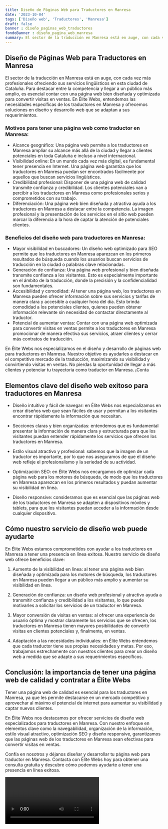 ```yaml
---
title: Diseño de Páginas Web para Traductores en Manresa
date: '2023-10-04'
tags: ['Diseño web', 'Traductores', 'Manresa']
draft: false
banner : diseño_paginas_web_traductores
fondoBanner : diseño_pagina_web_manresa
summary: El sector de la traducción en Manresa está en auge, con cada vez más profesionales ofreciendo sus servicios lingüísticos en esta ciudad de Cataluña. Para destacar entre la competencia y llegar a un público más amplio, es esencial contar con una página web bien diseñada y optimizada para convertir visitas en ventas. En Élite Webs, entendemos las necesidades específicas de los traductores en Manresa y ofrecemos soluciones en diseño y desarrollo web que se adaptan a sus requerimientos.
---
```


## Diseño de Páginas Web para Traductores en Manresa

El sector de la traducción en Manresa está en auge, con cada vez más profesionales ofreciendo sus servicios lingüísticos en esta ciudad de Cataluña. Para destacar entre la competencia y llegar a un público más amplio, es esencial contar con una página web bien diseñada y optimizada para convertir visitas en ventas. En Élite Webs, entendemos las necesidades específicas de los traductores en Manresa y ofrecemos soluciones en diseño y desarrollo web que se adaptan a sus requerimientos.

### Motivos para tener una página web como traductor en Manresa:

- Alcance geográfico: Una página web permite a los traductores en Manresa ampliar su alcance más allá de la ciudad y llegar a clientes potenciales en toda Cataluña e incluso a nivel internacional.
- Visibilidad online: En un mundo cada vez más digital, es fundamental tener presencia en Internet. Una página web garantiza que los traductores en Manresa puedan ser encontrados fácilmente por aquellos que buscan servicios lingüísticos.
- Credibilidad profesional: Disponer de una página web de calidad transmite confianza y credibilidad. Los clientes potenciales van a percibir a los traductores en Manresa como profesionales serios y comprometidos con su trabajo.
- Diferenciación: Una página web bien diseñada y atractiva ayuda a los traductores en Manresa a destacar entre la competencia. La imagen profesional y la presentación de los servicios en el sitio web pueden marcar la diferencia a la hora de captar la atención de potenciales clientes.

### Beneficios del diseño web para traductores en Manresa:

- Mayor visibilidad en buscadores: Un diseño web optimizado para SEO permite que los traductores en Manresa aparezcan en los primeros resultados de búsqueda cuando los usuarios buscan servicios de traducción en la ciudad o palabras clave relacionadas.
- Generación de confianza: Una página web profesional y bien diseñada transmite confianza a los visitantes. Esto es especialmente importante en el ámbito de la traducción, donde la precisión y la confidencialidad son fundamentales.
- Accesibilidad y comodidad: Al tener una página web, los traductores en Manresa pueden ofrecer información sobre sus servicios y tarifas de manera clara y accesible a cualquier hora del día. Esto brinda comodidad a los potenciales clientes, quienes pueden obtener información relevante sin necesidad de contactar directamente al traductor.
- Potencial de aumentar ventas: Contar con una página web optimizada para convertir visitas en ventas permite a los traductores en Manresa promocionar de manera efectiva sus servicios, atraer clientes y cerrar más contratos de traducción.

En Élite Webs nos especializamos en el diseño y desarrollo de páginas web para traductores en Manresa. Nuestro objetivo es ayudarles a destacar en el competitivo mercado de la traducción, maximizando su visibilidad y convirtiendo visitas en ventas. No pierdas la oportunidad de llegar a más clientes y potenciar tu trayectoria como traductor en Manresa. ¡Conta

<GifSeo />

<Cta />

## Elementos clave del diseño web exitoso para traductores en Manresa

* Diseño intuitivo y fácil de navegar: en Élite Webs nos especializamos en crear diseños web que sean fáciles de usar y permitan a los visitantes encontrar rápidamente la información que necesitan.

* Secciones claras y bien organizadas: entendemos que es fundamental presentar la información de manera clara y estructurada para que los visitantes puedan entender rápidamente los servicios que ofrecen los traductores en Manresa.

* Estilo visual atractivo y profesional: sabemos que la imagen de un traductor es importante, por lo que nos aseguramos de que el diseño web refleje el profesionalismo y la seriedad de su actividad.

* Optimización SEO: en Élite Webs nos encargamos de optimizar cada página web para los motores de búsqueda, de modo que los traductores en Manresa aparezcan en los primeros resultados y puedan aumentar su visibilidad en línea.

* Diseño responsive: consideramos que es esencial que las páginas web de los traductores en Manresa se adapten a dispositivos móviles y tablets, para que los visitantes puedan acceder a la información desde cualquier dispositivo.

## Cómo nuestro servicio de diseño web puede ayudarte

En Élite Webs estamos comprometidos con ayudar a los traductores en Manresa a tener una presencia en línea exitosa. Nuestro servicio de diseño web ofrece beneficios clave:

1. Aumento de la visibilidad en línea: al tener una página web bien diseñada y optimizada para los motores de búsqueda, los traductores en Manresa pueden llegar a un público más amplio y aumentar su visibilidad en línea.

2. Generación de confianza: un diseño web profesional y atractivo ayuda a transmitir confianza y credibilidad a los visitantes, lo que puede motivarles a solicitar los servicios de un traductor en Manresa.

3. Mayor conversión de visitas en ventas: al ofrecer una experiencia de usuario óptima y mostrar claramente los servicios que se ofrecen, los traductores en Manresa tienen mayores posibilidades de convertir visitas en clientes potenciales y, finalmente, en ventas.

4. Adaptación a las necesidades individuales: en Élite Webs entendemos que cada traductor tiene sus propias necesidades y metas. Por eso, trabajamos estrechamente con nuestros clientes para crear un diseño web a medida que se adapte a sus requerimientos específicos.

## Conclusión: la importancia de tener una página web de calidad y contratar a Élite Webs

Tener una página web de calidad es esencial para los traductores en Manresa, ya que les permite destacarse en un mercado competitivo y aprovechar al máximo el potencial de internet para aumentar su visibilidad y captar nuevos clientes.

En Élite Webs nos destacamos por ofrecer servicios de diseño web especializados para traductores en Manresa. Con nuestro enfoque en elementos clave como la navegabilidad, organización de la información, estilo visual atractivo, optimización SEO y diseño responsive, garantizamos que las páginas web de los traductores en Manresa sean efectivas para convertir visitas en ventas.

Confía en nosotros y déjanos diseñar y desarrollar tu página web para traductor en Manresa. Contacta con Élite Webs hoy para obtener una consulta gratuita y descubre cómo podemos ayudarte a tener una presencia en línea exitosa.

<Video />

<CtaBot job='Traductores' city='Manresa'/>

<Gmaps query='Manresa+españa+maps' />